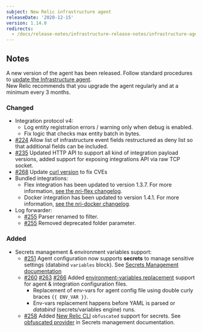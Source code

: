 ```yaml
---
subject: New Relic infrastructure agent
releaseDate: '2020-12-15'
version: 1.14.0
redirects:
  - /docs/release-notes/infrastructure-release-notes/infrastructure-agent-release-notes/clone-new-relic-infrastructure-agent-1140
---
```


## Notes

A new version of the agent has been released. Follow standard procedures to [update the Infrastructure agent](https://docs.newrelic.com/docs/infrastructure/install-configure-manage-infrastructure/update-or-uninstall/update-infrastructure-agent).  
New Relic recommends that you upgrade the agent regularly and at a minimum every 3 months.

### Changed

* Integration protocol v4:
  * Log entity registration errors / warning only when debug is enabled.
  * Fix logic that checks max entity batch in bytes.
* [#224](https://github.com/newrelic/infrastructure-agent/pull/224) Allow list of infrastructure event fields restructured as deny list so that additional fields can be included.
* [#235](https://github.com/newrelic/infrastructure-agent/pull/235) Updated HTTP API to support all kind of integration payload versions, added support for exposing integrations API via raw TCP socket.
* [#268](https://github.com/newrelic/infrastructure-agent/pull/268) Update [curl version](https://curl.se/changes.html#7_74_0) to fix CVEs
* Bundled integrations:
  * Flex integration has been updated to version 1.3.7. For more information, [see the nri-flex changelog](https://github.com/newrelic/nri-flex/releases/tag/v1.3.7).
  * Docker integration has been updated to version 1.4.1. For more information, [see the nri-docker changelog](https://github.com/newrelic/nri-docker/releases/tag/v1.4.1).
* Log forwarder:
  * [#255](https://github.com/newrelic/infrastructure-agent/pull/255) Parser renamed to filter.
  * [#255](https://github.com/newrelic/infrastructure-agent/pull/253) Removed deprecated folder parameter.

### Added

* Secrets management & environment variables support:
  * [#251](https://github.com/newrelic/infrastructure-agent/pull/251) Agent configuration now supports **secrets** to manage sensitive settings (databind `variables` block). See [Secrets Management documentation](https://docs.newrelic.com/docs/integrations/host-integrations/installation/secrets-management)
  * [#260](https://github.com/newrelic/infrastructure-agent/pull/260) [#263](https://github.com/newrelic/infrastructure-agent/pull/263) [#266](https://github.com/newrelic/infrastructure-agent/pull/266) Added [environment-variables replacement](https://docs.newrelic.com/docs/infrastructure/install-infrastructure-agent/configuration/configure-infrastructure-agent) support for agent & integration configuration files.
    * Replacement of env-vars for agent config file using double curly braces `{{ ENV_VAR }}`.
    * Env-vars replacement happens before YAML is parsed or _databind_ (secrets/variables engine) runs.
  * [#258](https://github.com/newrelic/infrastructure-agent/pull/258) Added [New Relic CLI](https://github.com/newrelic/newrelic-cli/blob/c41108a2f47493e05542ce02e87f1225a72e7f76/docs/cli/newrelic_agent_config_obfuscate.md) `obfuscated` support for secrets. See [obfuscated provider](https://docs.newrelic.com/docs/integrations/host-integrations/installation/secrets-management#newrelic-cli-obfuscation) in Secrets management documentation.

